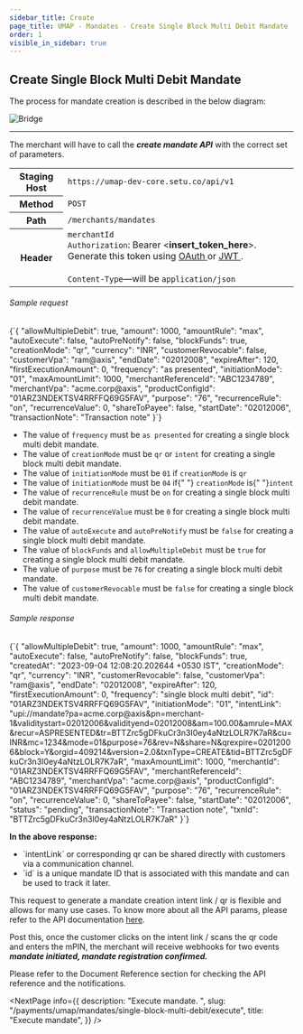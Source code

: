 ```yaml
---
sidebar_title: Create
page_title: UMAP - Mandates - Create Single Block Multi Debit Mandate
order: 1
visible_in_sidebar: true
---
```


## Create Single Block Multi Debit Mandate

<p>The process for mandate creation is described in the below diagram:</p>
<img
src="https://storage.googleapis.com/strapi-assets/latest/intent-based-mandate-create/intent-based-mandate-create.png"
alt="Bridge"
/>

<hr class="primary"/>

<p>The merchant will have to call the <b><i>create mandate API</i></b> with the correct set of parameters.</p>
<table>
    <tbody>
        <tr>
            <th>Staging Host</th>
            <td>
                <code>https://umap-dev-core.setu.co/api/v1</code>
            </td>
        </tr>
        <tr>
            <th>Method</th>
            <td>
                <code>POST</code>
            </td>
        </tr>
        <tr>
            <th>Path</th>
            <td>
                <code>/merchants/mandates</code>
            </td>
        </tr>
        <tr>
            <th>Header</th>
            <td>
                <code>merchantId</code><br/>
                <code>Authorization</code>: Bearer &lt;<b>insert_token_here</b>&gt;.
                Generate this token using <a
                href="/payments/upi-deeplinks/resources/oauth"
                target="_blank">
                OAuth
                </a> or <a
                href="/payments/upi-deeplinks/resources/jwt"
                target="_blank">
                JWT
                </a>.<br />
                <br />
                <code>Content-Type</code>—will be <code>application/json</code>
            </td>
        </tr>
    </tbody>
</table>

<h6>Sample request</h6>

<CodeBlockWithCopy language="json">
{`{
    "allowMultipleDebit": true,
    "amount": 1000,
    "amountRule": "max",
    "autoExecute": false,
    "autoPreNotify": false,
    "blockFunds": true,
    "creationMode": "qr",
    "currency": "INR",
    "customerRevocable": false,
    "customerVpa": "ram@axis",
    "endDate": "02012008",
    "expireAfter": 120,
    "firstExecutionAmount": 0,
    "frequency": "as presented",
    "initiationMode": "01",
    "maxAmountLimit": 1000,
    "merchantReferenceId": "ABC1234789",
    "merchantVpa": "acme.corp@axis",
    "productConfigId": "01ARZ3NDEKTSV4RRFFQ69G5FAV",
    "purpose": "76",
    "recurrenceRule": "on",
    "recurrenceValue": 0,
    "shareToPayee": false,
    "startDate": "02012006",
    "transactionNote": "Transaction note"
}`}
</CodeBlockWithCopy>

<Callout type="warning">
    <ul>
        <li>The value of <code>frequency</code> must be <code>as presented</code> for creating a single block multi debit mandate.</li>
        <li>The value of <code>creationMode</code> must be <code>qr</code> or <code>intent</code> for creating a single block multi debit mandate.</li>
        <li>The value of <code>initiationMode</code> must be <code>01</code> if <code>creationMode</code> is <code>qr</code></li>
        <li>The value of <code>initiationMode</code> must be <code>04</code> if{" "} <code>creationMode</code> is{" "}<code>intent</code></li>
        <li>The value of <code>recurrenceRule</code> must be <code>on</code> for creating a single block multi debit mandate.</li>
        <li>The value of <code>recurrenceValue</code> must be <code>0</code> for creating a single block multi debit mandate.</li>
        <li>The value of <code>autoExecute</code> and <code>autoPreNotify</code> must be <code>false</code> for creating a single block multi debit mandate.</li>
        <li>The value of <code>blockFunds</code> and <code>allowMultipleDebit</code> must be <code>true</code> for creating a single block multi debit mandate.</li>
        <li>The value of <code>purpose</code> must be <code>76</code> for creating a single block multi debit mandate.</li>
        <li>The value of <code>customerRevocable</code> must be <code>false</code> for creating a single block multi debit mandate.</li>
    </ul>
</Callout>

<h6>Sample response</h6>

<CodeBlockWithCopy language="json">
    {`{
  "allowMultipleDebit": true,
  "amount": 1000,
  "amountRule": "max",
  "autoExecute": false,
  "autoPreNotify": false,
  "blockFunds": true,
  "createdAt": "2023-09-04 12:08:20.202644 +0530 IST",
  "creationMode": "qr",
  "currency": "INR",
  "customerRevocable": false,
  "customerVpa": "ram@axis",
  "endDate": "02012008",
  "expireAfter": 120,
  "firstExecutionAmount": 0,
  "frequency": "single block multi debit",
  "id": "01ARZ3NDEKTSV4RRFFQ69G5FAV",
  "initiationMode": "01",
  "intentLink": "upi://mandate?pa=acme.corp@axis&pn=merchant-1&validitystart=02012006&validityend=02012008&am=100.00&amrule=MAX&recur=ASPRESENTED&tr=BTTZrc5gDFkuCr3n3I0ey4aNtzLOLR7K7aR&cu=INR&mc=1234&mode=01&purpose=76&rev=N&share=N&qrexpire=02012006&block=Y&orgid=409214&version=2.0&txnType=CREATE&tid=BTTZrc5gDFkuCr3n3I0ey4aNtzLOLR7K7aR",
  "maxAmountLimit": 1000,
  "merchantId": "01ARZ3NDEKTSV4RRFFQ69G5FAV",
  "merchantReferenceId": "ABC1234789",
  "merchantVpa": "acme.corp@axis",
  "productConfigId": "01ARZ3NDEKTSV4RRFFQ69G5FAV",
  "purpose": "76",
  "recurrenceRule": "on",
  "recurrenceValue": 0,
  "shareToPayee": false,
  "startDate": "02012006",
  "status": "pending",
  "transactionNote": "Transaction note",
  "txnId": "BTTZrc5gDFkuCr3n3I0ey4aNtzLOLR7K7aR"
}`}
</CodeBlockWithCopy>

<b>In the above response:</b>
<ul>
    <li>`intentLink` or corresponding qr can be shared directly with customers via a communication channel.</li>
    <li>`id` is a unique mandate ID that is associated with this mandate and can be used to track it later.</li>
</ul>

<p>This request to generate a mandate creation intent link / qr is flexible and allows for many use cases. To know more about all the API params, please refer to the API documentation <a href="/payments/umap/api-reference#/category~mandates/operation~mandates#create" target="_blank">here</a>.</p>
<p>Post this, once the customer clicks on the intent link / scans the qr code and enters the mPIN, the merchant will receive webhooks for two events <b><i>mandate initiated, mandate registration confirmed.</i></b></p>
<p>Please refer to the Document Reference section for checking the API reference and the notifications.</p>

<NextPage
    info={{
        description: "Execute mandate.  ",
        slug: "/payments/umap/mandates/single-block-multi-debit/execute",
        title: "Execute mandate",
    }}
/>